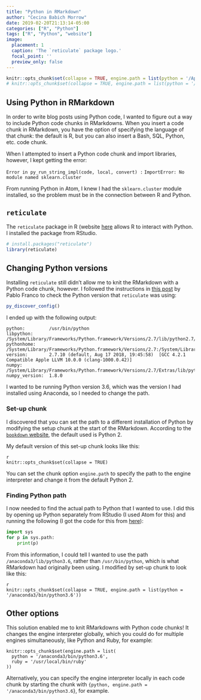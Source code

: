 ```yaml
---
title: "Python in RMarkdown"
author: "Cecina Babich Morrow"
date: 2019-02-20T21:13:14-05:00
categories: ["R", "Python"]
tags: ["R", "Python", "website"]
image:
  placement: 1
  caption: 'The `reticulate` package logo.'
  focal_point: ''
  preview_only: false
---
```


```r
knitr::opts_chunk$set(collapse = TRUE, engine.path = list(python = '/Applications/anaconda3/bin/python'))
# knitr::opts_chunk$set(collapse = TRUE, engine.path = list(python = '/usr/local/bin/python3.7'))
```

## Using Python in RMarkdown

In order to write blog posts using Python code, I wanted to figure out a way to include Python code chunks in RMarkdowns. When you insert a code chunk in RMarkdown, you have the option of specifying the language of that chunk: the default is R, but you can also insert a Bash, SQL, Python, etc. code chunk.

When I attempted to insert a Python code chunk and import libraries, however, I kept getting the error:

`Error in py_run_string_impl(code, local, convert) : `
`  ImportError: No module named sklearn.cluster`

From running Python in Atom, I knew I had the `sklearn.cluster` module installed, so the problem must be in the connection between R and Python.

## `reticulate`

The `reticulate` package in R (website [here](https://rstudio.github.io/reticulate/index.html) allows R to interact with Python. I installed the package from RStudio.

```r
# install.packages("reticulate")
library(reticulate)
```

## Changing Python versions

Installing `reticulate` still didn't allow me to knit the RMarkdown with a Python code chunk, however. I followed the instructions in [this post](https://rstudio-pubs-static.s3.amazonaws.com/397064_bd288708515c4b71a6e78dfe91b8bb99.html) by Pablo Franco to check the Python version that `reticulate` was using:

```r
py_discover_config()
```

I ended up with the following output:

```
python:         /usr/bin/python
libpython:      /System/Library/Frameworks/Python.framework/Versions/2.7/lib/python2.7/config/libpython2.7.dylib
pythonhome:     /System/Library/Frameworks/Python.framework/Versions/2.7:/System/Library/Frameworks/Python.framework/Versions/2.7
version:        2.7.10 (default, Aug 17 2018, 19:45:58)  [GCC 4.2.1 Compatible Apple LLVM 10.0.0 (clang-1000.0.42)]
numpy:          /System/Library/Frameworks/Python.framework/Versions/2.7/Extras/lib/python/numpy
numpy_version:  1.8.0
```

I wanted to be running Python version 3.6, which was the version I had installed using Anaconda, so I needed to change the path.

### Set-up chunk

I discovered that you can set the path to a different installation of Python by modifying the setup chunk at the start of the RMarkdown. According to the [`bookdown` website](https://bookdown.org/yihui/rmarkdown/language-engines.html), the default used is Python 2.

My default version of this set-up chunk looks like this:
```
{r setup, include=FALSE}
knitr::opts_chunk$set(collapse = TRUE)
```
You can set the chunk option `engine.path` to specify the path to the engine interpreter and change it from the default Python 2.

### Finding Python path

I now needed to find the actual path to Python that I wanted to use. I did this by opening up Python separately from RStudio (I used Atom for this) and running the following (I got the code for this from [here](https://www.dummies.com/programming/python/how-to-find-path-information-in-python/)):

```python
import sys
for p in sys.path:
    print(p)
```

From this information, I could tell I wanted to use the path `/anaconda3/lib/python3.6`, rather than `/usr/bin/python`, which is what RMarkdown had originally been using. I modified by set-up chunk to look like this:

```
{r setup, include=FALSE}
knitr::opts_chunk$set(collapse = TRUE, engine.path = list(python = '/anaconda3/bin/python3.6'))
```

## Other options

This solution enabled me to knit RMarkdowns with Python code chunks! It changes the engine interpreter globally, which you could do for multiple engines simultaneously, like Python and Ruby, for example:

```
knitr::opts_chunk$set(engine.path = list(
  python = '/anaconda3/bin/python3.6',
  ruby = '/usr/local/bin/ruby'
))
```
Alternatively, you can specify the engine interpreter locally in each code chunk by starting the chunk with `{python, engine.path = '/anaconda3/bin/python3.6`}, for example.

